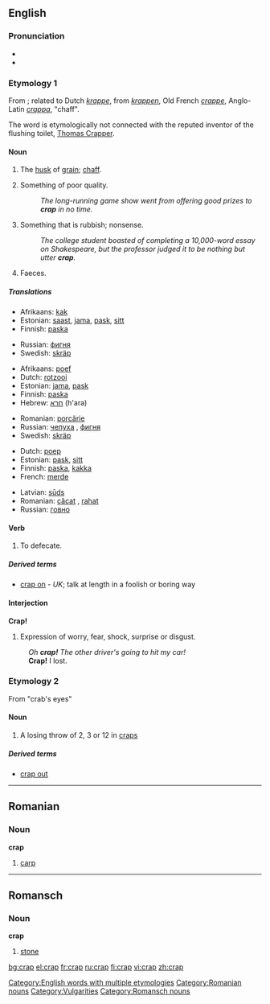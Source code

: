 ==English==

===Pronunciation===
*{{IPA|/kræp/}}
*{{rhymes|æp}}

===Etymology 1===
From {{ME.}}; related to Dutch ''[[krappe]]'', from ''[[krappen]]'', Old French ''[[crappe]]'', Anglo-Latin ''[[crappa]]'', "chaff".

The word is etymologically not connected with the reputed inventor of the flushing toilet, [[w:Thomas Crapper|Thomas Crapper]].

====Noun====
{{en-noun|-}}

# {{context|obsolete}} The [[husk]] of [[grain]]; [[chaff]].
# {{slang}} Something of poor quality.
#: ''The long-running game show went from offering good prizes to '''crap''' in no time.''
# {{slang}} Something that is rubbish; nonsense.
#: ''The college student boasted of completing a 10,000-word essay on Shakespeare, but the professor judged it to be nothing but utter '''crap'''.''
# {{slang}} Faeces.

=====Translations=====
{{trans-top|husk of grain}}
{{trans-mid}}
{{trans-bottom}}

{{trans-top|something of poor quality}}
*Afrikaans: [[kak]]
*Estonian: [[saast]], [[jama]], [[pask]], [[sitt]]
*Finnish: [[paska]]
{{trans-mid}}
*Russian: [[фигня]] {{f}}
*Swedish: [[skräp]] {{n}}
{{trans-bottom}}

{{trans-top|nonsense}}
*Afrikaans: [[poef]]
*Dutch: [[rotzooi]]
*Estonian: [[jama]], [[pask]]
*Finnish: [[paska]]
*Hebrew: [[חרא]] (h'ara)
{{trans-mid}}
*Romanian: [[porcărie]]
*Russian: [[чепуха]] {{f}}, [[фигня]] {{f}}
*Swedish: [[skräp]] {{n}}
{{trans-bottom}}

{{trans-top|excrement}}
*Dutch: [[poep]]
*Estonian: [[pask]], [[sitt]]
*Finnish: [[paska]], [[kakka]]
*French: [[merde]]
{{trans-mid}}
*Latvian: [[sūds]] {{m}}
*Romanian: [[căcat]] {{m}}, [[rahat]] {{m}}
*Russian: [[говно]]
{{trans-bottom}}

====Verb====
{{en-verb|crap|p|ed}}

# {{slang}} To defecate.

=====Derived terms=====
* [[crap on]] - ''UK''; talk at length in a foolish or boring way

====Interjection====
'''Crap!'''
# {{slang}} Expression of worry, fear, shock, surprise or disgust.
: ''Oh '''crap!''' The other driver's going to hit my car!''
: '''Crap!''' I lost.

===Etymology 2===
From "crab's eyes"

====Noun====
{{en-noun}}

# A losing throw of 2, 3 or 12 in [[craps]]

=====Derived terms=====
*[[crap out]]


[[Category:English words with multiple etymologies]]

----

==Romanian==

===Noun===
'''crap'''

# [[carp]]

[[Category:Romanian nouns]]

----

==Romansch==

===Noun===
'''crap'''

# [[stone]]

[[Category:Vulgarities]]
[[Category:Romansch nouns]]

[[bg:crap]]
[[el:crap]]
[[fr:crap]]
[[ru:crap]]
[[fi:crap]]
[[vi:crap]]
[[zh:crap]]